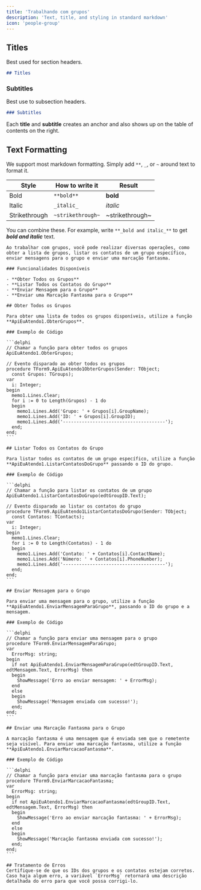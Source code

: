 ```yaml
---
title: 'Trabalhando com grupos'
description: 'Text, title, and styling in standard markdown'
icon: 'people-group'
---
```


## Titles

Best used for section headers.

```md
## Titles
```

### Subtitles

Best use to subsection headers.

```md
### Subtitles
```

<Tip>

Each **title** and **subtitle** creates an anchor and also shows up on the table of contents on the right.

</Tip>

## Text Formatting

We support most markdown formatting. Simply add `**`, `_`, or `~` around text to format it.

| Style         | How to write it   | Result          |
| ------------- | ----------------- | --------------- |
| Bold          | `**bold**`        | **bold**        |
| Italic        | `_italic_`        | _italic_        |
| Strikethrough | `~strikethrough~` | ~strikethrough~ |

You can combine these. For example, write `**_bold and italic_**` to get **_bold and italic_** text.


    Ao trabalhar com grupos, você pode realizar diversas operações, como obter a lista de grupos, listar os contatos de um grupo específico, enviar mensagens para o grupo e enviar uma marcação fantasma.

    ### Funcionalidades Disponíveis

    - **Obter Todos os Grupos**
    - **Listar Todos os Contatos do Grupo**
    - **Enviar Mensagem para o Grupo**
    - **Enviar uma Marcação Fantasma para o Grupo**

    ## Obter Todos os Grupos

    Para obter uma lista de todos os grupos disponíveis, utilize a função **ApiEuAtendo1.ObterGrupos**.

    ### Exemplo de Código

    ```delphi
    // Chamar a função para obter todos os grupos
    ApiEuAtendo1.ObterGrupos;

    // Evento disparado ao obter todos os grupos
    procedure TForm9.ApiEuAtendo1ObterGrupos(Sender: TObject;
      const Grupos: TGroups);
    var
      i: Integer;
    begin
      memo1.Lines.Clear;
      for i := 0 to Length(Grupos) - 1 do
      begin
        memo1.Lines.Add('Grupo: ' + Grupos[i].GroupName);
        memo1.Lines.Add('ID: ' + Grupos[i].GroupID);
        memo1.Lines.Add('--------------------------------------');
      end;
    end;
    ```

    ## Listar Todos os Contatos do Grupo

    Para listar todos os contatos de um grupo específico, utilize a função **ApiEuAtendo1.ListarContatosDoGrupo** passando o ID do grupo.

    ### Exemplo de Código

    ```delphi
    // Chamar a função para listar os contatos de um grupo
    ApiEuAtendo1.ListarContatosDoGrupo(edtGroupID.Text);

    // Evento disparado ao listar os contatos do grupo
    procedure TForm9.ApiEuAtendo1ListarContatosDoGrupo(Sender: TObject;
      const Contatos: TContacts);
    var
      i: Integer;
    begin
      memo1.Lines.Clear;
      for i := 0 to Length(Contatos) - 1 do
      begin
        memo1.Lines.Add('Contato: ' + Contatos[i].ContactName);
        memo1.Lines.Add('Número: ' + Contatos[i].PhoneNumber);
        memo1.Lines.Add('--------------------------------------');
      end;
    end;
    ```

    ## Enviar Mensagem para o Grupo

    Para enviar uma mensagem para o grupo, utilize a função **ApiEuAtendo1.EnviarMensagemParaGrupo**, passando o ID do grupo e a mensagem.

    ### Exemplo de Código

    ```delphi
    // Chamar a função para enviar uma mensagem para o grupo
    procedure TForm9.EnviarMensagemParaGrupo;
    var
      ErrorMsg: string;
    begin
      if not ApiEuAtendo1.EnviarMensagemParaGrupo(edtGroupID.Text, edtMensagem.Text, ErrorMsg) then
      begin
        ShowMessage('Erro ao enviar mensagem: ' + ErrorMsg);
      end
      else
      begin
        ShowMessage('Mensagem enviada com sucesso!');
      end;
    end;
    ```

    ## Enviar uma Marcação Fantasma para o Grupo

    A marcação fantasma é uma mensagem que é enviada sem que o remetente seja visível. Para enviar uma marcação fantasma, utilize a função **ApiEuAtendo1.EnviarMarcacaoFantasma**.

    ### Exemplo de Código

    ```delphi
    // Chamar a função para enviar uma marcação fantasma para o grupo
    procedure TForm9.EnviarMarcacaoFantasma;
    var
      ErrorMsg: string;
    begin
      if not ApiEuAtendo1.EnviarMarcacaoFantasma(edtGroupID.Text, edtMensagem.Text, ErrorMsg) then
      begin
        ShowMessage('Erro ao enviar marcação fantasma: ' + ErrorMsg);
      end
      else
      begin
        ShowMessage('Marcação fantasma enviada com sucesso!');
      end;
    end;
    ```

    ## Tratamento de Erros
    Certifique-se de que os IDs dos grupos e os contatos estejam corretos. Caso haja algum erro, a variável `ErrorMsg` retornará uma descrição detalhada do erro para que você possa corrigi-lo.
